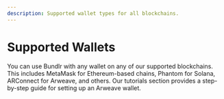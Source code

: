```yaml
---
description: Supported wallet types for all blockchains.
---
```


# Supported Wallets

You can use Bundlr with any wallet on any of our supported blockchains. This includes MetaMask for Ethereum-based chains, Phantom for Solana, ARConnect for Arweave, and others. Our tutorials section provides a step-by-step guide for setting up an Arweave wallet.
